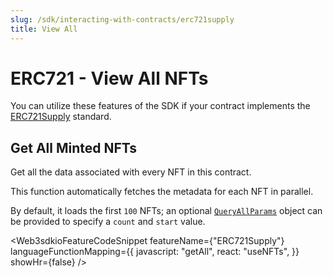 ```yaml
---
slug: /sdk/interacting-with-contracts/erc721supply
title: View All
---
```



# ERC721 - View All NFTs

You can utilize these features of the SDK if your contract implements the [ERC721Supply](/contractkit/interfaces/erc721supply) standard.

<div className="row" style={{ marginBottom: 24 }}>
  <div className="col col--12" style={{ marginTop: 8 }}>
    <QuickstartCard
      name="Learn how to implement ERC721Supply in your smart contract"
      link={"/contractkit/interfaces/erc721supply"}
      image="/assets/icons/general.png"
    />
  </div>
</div>

## Get All Minted NFTs

Get all the data associated with every NFT in this contract.

This function automatically fetches the metadata for each NFT in parallel.

By default, it loads the first `100` NFTs; an optional [`QueryAllParams`](https://portal.web3sdk.io/typescript/sdk.queryallparams)
object can be provided to specify a `count` and `start` value.

<Web3sdkioFeatureCodeSnippet
  featureName={"ERC721Supply"}
  languageFunctionMapping={{
    javascript: "getAll",
    react: "useNFTs",
  }}
  showHr={false}
/>

